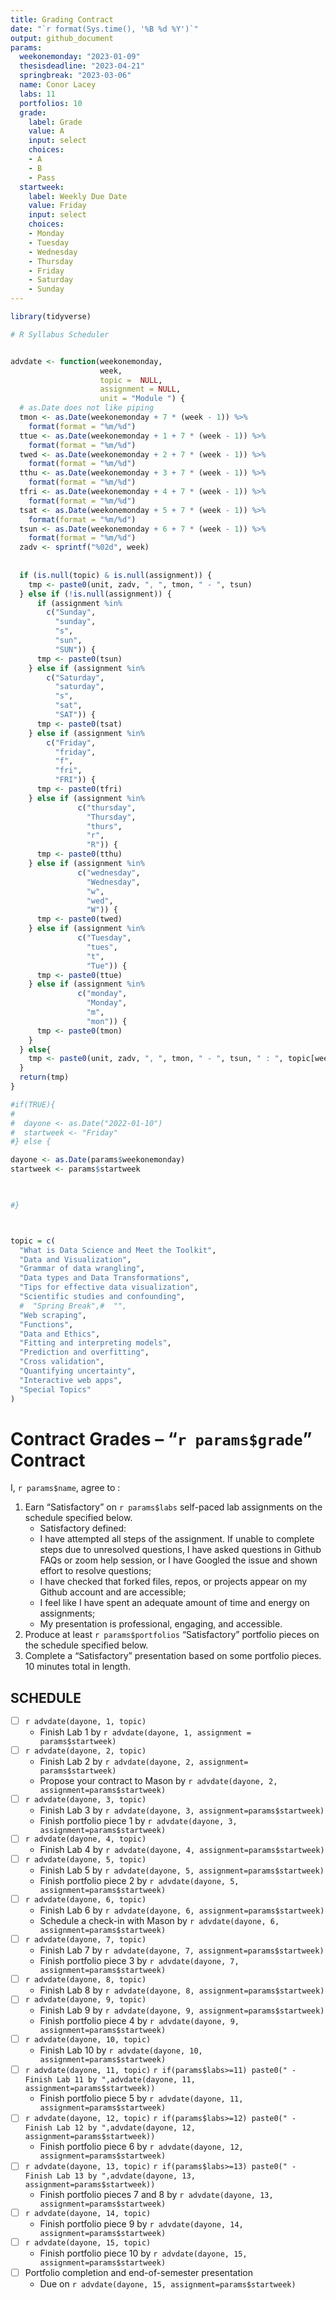 ```yaml
---
title: Grading Contract
date: "`r format(Sys.time(), '%B %d %Y')`"
output: github_document
params:
  weekonemonday: "2023-01-09"
  thesisdeadline: "2023-04-21"
  springbreak: "2023-03-06"
  name: Conor Lacey
  labs: 11
  portfolios: 10
  grade:
    label: Grade
    value: A
    input: select
    choices:
    - A
    - B
    - Pass
  startweek:
    label: Weekly Due Date
    value: Friday
    input: select
    choices:
    - Monday
    - Tuesday
    - Wednesday
    - Thursday
    - Friday
    - Saturday
    - Sunday
---
```


```r

library(tidyverse)

# R Syllabus Scheduler


advdate <- function(weekonemonday,
                    week,
                    topic =  NULL,
                    assignment = NULL,
                    unit = "Module ") {
  # as.Date does not like piping
  tmon <- as.Date(weekonemonday + 7 * (week - 1)) %>% 
    format(format = "%m/%d")
  ttue <- as.Date(weekonemonday + 1 + 7 * (week - 1)) %>%
    format(format = "%m/%d")
  twed <- as.Date(weekonemonday + 2 + 7 * (week - 1)) %>%
    format(format = "%m/%d")
  tthu <- as.Date(weekonemonday + 3 + 7 * (week - 1)) %>%
    format(format = "%m/%d")
  tfri <- as.Date(weekonemonday + 4 + 7 * (week - 1)) %>%
    format(format = "%m/%d")
  tsat <- as.Date(weekonemonday + 5 + 7 * (week - 1)) %>%
    format(format = "%m/%d")
  tsun <- as.Date(weekonemonday + 6 + 7 * (week - 1)) %>%
    format(format = "%m/%d")
  zadv <- sprintf("%02d", week)
  
  
  if (is.null(topic) & is.null(assignment)) {
    tmp <- paste0(unit, zadv, ", ", tmon, " - ", tsun)
  } else if (!is.null(assignment)) {
      if (assignment %in%
        c("Sunday",
          "sunday",
          "s",
          "sun",
          "SUN")) {
      tmp <- paste0(tsun)
    } else if (assignment %in%
        c("Saturday",
          "saturday",
          "s",
          "sat",
          "SAT")) {
      tmp <- paste0(tsat)
    } else if (assignment %in%
        c("Friday",
          "friday",
          "f",
          "fri",
          "FRI")) {
      tmp <- paste0(tfri)
    } else if (assignment %in%
               c("thursday",
                 "Thursday",
                 "thurs",
                 "r",
                 "R")) {
      tmp <- paste0(tthu)
    } else if (assignment %in%
               c("wednesday",
                 "Wednesday",
                 "w",
                 "wed",
                 "W")) {
      tmp <- paste0(twed)
    } else if (assignment %in%
               c("Tuesday",
                 "tues",
                 "t",
                 "Tue")) {
      tmp <- paste0(ttue)
    } else if (assignment %in%
               c("monday",
                 "Monday",
                 "m",
                 "mon")) {
      tmp <- paste0(tmon)
    }
  } else{
    tmp <- paste0(unit, zadv, ", ", tmon, " - ", tsun, " : ", topic[week])
  }
  return(tmp)
}

#if(TRUE){
#  
#  dayone <- as.Date("2022-01-10")
#  startweek <- "Friday"
#} else {

dayone <- as.Date(params$weekonemonday)
startweek <- params$startweek


  
#}



topic = c(
  "What is Data Science and Meet the Toolkit",
  "Data and Visualization",
  "Grammar of data wrangling",
  "Data types and Data Transformations",
  "Tips for effective data visualization",
  "Scientific studies and confounding",
  #  "Spring Break",#  "",
  "Web scraping",
  "Functions",
  "Data and Ethics",
  "Fitting and interpreting models",
  "Prediction and overfitting",
  "Cross validation",
  "Quantifying uncertainty",
  "Interactive web apps",
  "Special Topics"
)

```

<!-- This contract is adapted from Annie Somerville's contract https://github.com/anniehsom -->



# Contract Grades – “`r params$grade`” Contract

I, `r params$name`, agree to :

1) Earn “Satisfactory” on `r params$labs` self-paced lab assignments on the schedule specified below.
	-  Satisfactory defined:
  	-  I have attempted all steps of the assignment. If unable to complete steps due to unresolved questions, I have asked questions in Github FAQs or zoom help session, or I have Googled the issue and shown effort to resolve questions;
  	-  I have checked that forked files, repos, or projects appear on my Github account and are accessible;
  	-  I feel like I have spent an adequate amount of time and energy on assignments; 
  	-  My presentation is professional, engaging, and accessible.
2) Produce at least `r params$portfolios` “Satisfactory” portfolio pieces on the schedule specified below.
3) Complete a “Satisfactory” presentation based on some portfolio pieces. 10 minutes total in length.



## SCHEDULE

- [ ] `r advdate(dayone, 1, topic)`
  - Finish Lab 1 by `r advdate(dayone, 1, assignment = params$startweek)`
- [ ] `r advdate(dayone, 2, topic)`
  - Finish Lab 2 by `r advdate(dayone, 2, assignment= params$startweek)`
  - Propose your contract to Mason by `r advdate(dayone, 2, assignment=params$startweek)`
- [ ]  `r advdate(dayone, 3, topic)`
  - Finish Lab 3  by `r advdate(dayone, 3, assignment=params$startweek)`
  - Finish portfolio piece 1 by `r advdate(dayone, 3, assignment=params$startweek)`
- [ ] `r advdate(dayone, 4, topic)`
  - Finish Lab 4  by `r advdate(dayone, 4, assignment=params$startweek)`
- [ ] `r advdate(dayone, 5, topic)`
  - Finish Lab 5  by `r advdate(dayone, 5, assignment=params$startweek)`
  - Finish portfolio piece 2 by `r advdate(dayone, 5, assignment=params$startweek)`
- [ ] `r advdate(dayone, 6, topic)`
  - Finish Lab 6 by `r advdate(dayone, 6, assignment=params$startweek)`
  - Schedule a check-in with Mason by `r advdate(dayone, 6, assignment=params$startweek)`
- [ ] `r advdate(dayone, 7, topic)`
  - Finish Lab 7 by `r advdate(dayone, 7, assignment=params$startweek)`
  - Finish portfolio piece 3 by `r advdate(dayone, 7, assignment=params$startweek)`
- [ ] `r advdate(dayone, 8, topic)`
  - Finish Lab 8 by `r advdate(dayone, 8, assignment=params$startweek)`
- [ ] `r advdate(dayone, 9, topic)`
  - Finish Lab 9 by `r advdate(dayone, 9, assignment=params$startweek)`
  - Finish portfolio piece 4 by `r advdate(dayone, 9, assignment=params$startweek)`
- [ ] `r advdate(dayone, 10, topic)`
  - Finish Lab 10 by `r advdate(dayone, 10, assignment=params$startweek)`
- [ ] `r advdate(dayone, 11, topic)`
  `r if(params$labs>=11) paste0(" - Finish Lab 11 by ",advdate(dayone, 11, assignment=params$startweek))`
  - Finish portfolio piece 5 by `r advdate(dayone, 11, assignment=params$startweek)`
- [ ] `r advdate(dayone, 12, topic)`
  `r if(params$labs>=12) paste0(" - Finish Lab 12 by ",advdate(dayone, 12, assignment=params$startweek))`
  - Finish portfolio piece 6 by `r advdate(dayone, 12, assignment=params$startweek)`
- [ ] `r advdate(dayone, 13, topic)`
  `r if(params$labs>=13) paste0(" - Finish Lab 13 by ",advdate(dayone, 13, assignment=params$startweek))`
  - Finish portfolio pieces 7 and 8 by `r advdate(dayone, 13, assignment=params$startweek)`
- [ ] `r advdate(dayone, 14, topic)`
  - Finish portfolio piece 9 by `r advdate(dayone, 14, assignment=params$startweek)`
- [ ] `r advdate(dayone, 15, topic)`
  - Finish portfolio piece 10 by `r advdate(dayone, 15, assignment=params$startweek)`
- [ ] Portfolio completion and end-of-semester presentation
  - Due on `r advdate(dayone, 15, assignment=params$startweek)`

